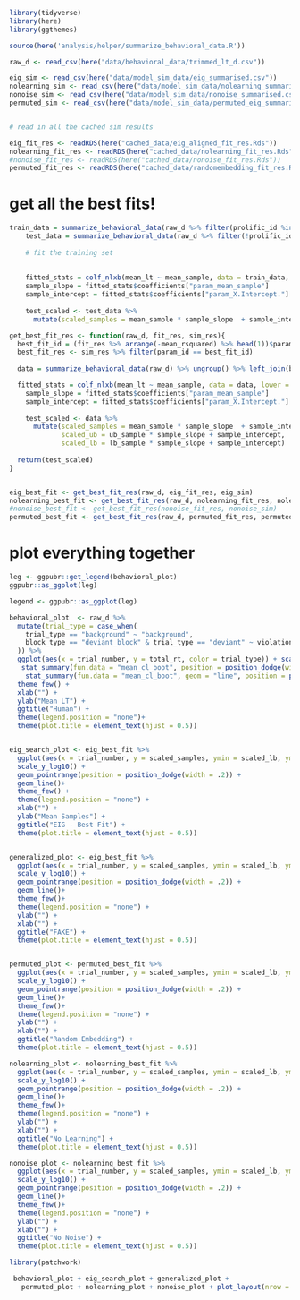 
```r
library(tidyverse)
library(here)
library(ggthemes)

source(here('analysis/helper/summarize_behavioral_data.R'))

raw_d <- read_csv(here("data/behavioral_data/trimmed_lt_d.csv"))

eig_sim <- read_csv(here("data/model_sim_data/eig_summarised.csv"))
nolearning_sim <- read_csv(here("data/model_sim_data/nolearning_summarised.csv"))
nonoise_sim <- read_csv(here("data/model_sim_data/nonoise_summarised.csv"))
permuted_sim <- read_csv(here("data/model_sim_data/permuted_eig_summarised.csv"))


# read in all the cached sim results 

eig_fit_res <- readRDS(here("cached_data/eig_aligned_fit_res.Rds"))
nolearning_fit_res <- readRDS(here("cached_data/nolearning_fit_res.Rds"))
#nonoise_fit_res <- readRDS(here("cached_data/nonoise_fit_res.Rds"))
permuted_fit_res <- readRDS(here("cached_data/randomembedding_fit_res.Rds"))

```

# get all the best fits!

```r
train_data = summarize_behavioral_data(raw_d %>% filter(prolific_id %in% train_subject)) %>% ungroup() %>% left_join(sd %>% filter(param_id == p_id) %>% ungroup(), by = c("trial_number", "trial_type"))
    test_data = summarize_behavioral_data(raw_d %>% filter(!prolific_id %in% train_subject)) %>% ungroup() %>% left_join(sd %>% filter(param_id == p_id) %>% ungroup(), by = c("trial_number", "trial_type"))
    
    # fit the training set
    
    
    fitted_stats = colf_nlxb(mean_lt ~ mean_sample, data = train_data, lower = c(-Inf, 0.0000001))
    sample_slope = fitted_stats$coefficients["param_mean_sample"]
    sample_intercept = fitted_stats$coefficients["param_X.Intercept."]
    
    test_scaled <- test_data %>% 
      mutate(scaled_samples = mean_sample * sample_slope  + sample_intercept)
```


```r
get_best_fit_res <- function(raw_d, fit_res, sim_res){
  best_fit_id = (fit_res %>% arrange(-mean_rsquared) %>% head(1))$param_id
  best_fit_res <- sim_res %>% filter(param_id == best_fit_id) 
  
  data = summarize_behavioral_data(raw_d) %>% ungroup() %>% left_join(best_fit_res %>% ungroup(), by = c("trial_number", "trial_type"))

  fitted_stats = colf_nlxb(mean_lt ~ mean_sample, data = data, lower = c(-Inf, 0.0000001))
    sample_slope = fitted_stats$coefficients["param_mean_sample"]
    sample_intercept = fitted_stats$coefficients["param_X.Intercept."]
    
    test_scaled <- data %>% 
      mutate(scaled_samples = mean_sample * sample_slope  + sample_intercept, 
             scaled_ub = ub_sample * sample_slope + sample_intercept, 
             scaled_lb = lb_sample * sample_slope + sample_intercept)
  
  return(test_scaled)
}


eig_best_fit <- get_best_fit_res(raw_d, eig_fit_res, eig_sim)
nolearning_best_fit <- get_best_fit_res(raw_d, nolearning_fit_res, nolearning_sim)
#nonoise_best_fit <- get_best_fit_res(nonoise_fit_res, nonoise_sim)
permuted_best_fit <- get_best_fit_res(raw_d, permuted_fit_res, permuted_sim)


```


# plot everything together 

```r
leg <- ggpubr::get_legend(behavioral_plot)
ggpubr::as_ggplot(leg)
```


```r

legend <- ggpubr::as_ggplot(leg)

behavioral_plot  <- raw_d %>% 
  mutate(trial_type = case_when(
    trial_type == "background" ~ "background", 
    block_type == "deviant_block" & trial_type == "deviant" ~ violation_type
  )) %>% 
  ggplot(aes(x = trial_number, y = total_rt, color = trial_type)) + scale_y_log10() +
   stat_summary(fun.data = "mean_cl_boot", position = position_dodge(width = .2)) + 
    stat_summary(fun.data = "mean_cl_boot", geom = "line", position = position_dodge(width = .2)) + 
  theme_few() + 
  xlab("") + 
  ylab("Mean LT") + 
  ggtitle("Human") + 
  theme(legend.position = "none")+ 
  theme(plot.title = element_text(hjust = 0.5))


eig_search_plot <- eig_best_fit %>% 
  ggplot(aes(x = trial_number, y = scaled_samples, ymin = scaled_lb, ymax = scaled_ub, color  = trial_type)) + 
  scale_y_log10() + 
  geom_pointrange(position = position_dodge(width = .2)) + 
  geom_line()+
  theme_few() + 
  theme(legend.position = "none") + 
  xlab("") + 
  ylab("Mean Samples") + 
  ggtitle("EIG - Best Fit") + 
  theme(plot.title = element_text(hjust = 0.5))


generalized_plot <- eig_best_fit %>% 
  ggplot(aes(x = trial_number, y = scaled_samples, ymin = scaled_lb, ymax = scaled_ub, color  = trial_type)) + 
  scale_y_log10() + 
  geom_pointrange(position = position_dodge(width = .2)) + 
  geom_line()+
  theme_few()+ 
  theme(legend.position = "none") + 
  ylab("") + 
  xlab("") + 
  ggtitle("FAKE") + 
  theme(plot.title = element_text(hjust = 0.5))


permuted_plot <- permuted_best_fit %>% 
  ggplot(aes(x = trial_number, y = scaled_samples, ymin = scaled_lb, ymax = scaled_ub, color  = trial_type)) + 
  scale_y_log10() + 
  geom_pointrange(position = position_dodge(width = .2)) + 
  geom_line()+
  theme_few()+ 
  theme(legend.position = "none") + 
  ylab("") + 
  xlab("") + 
  ggtitle("Random Embedding") + 
  theme(plot.title = element_text(hjust = 0.5))

nolearning_plot <- nolearning_best_fit %>% 
  ggplot(aes(x = trial_number, y = scaled_samples, ymin = scaled_lb, ymax = scaled_ub, color  = trial_type)) + 
  scale_y_log10() + 
  geom_pointrange(position = position_dodge(width = .2)) + 
  geom_line()+
  theme_few()+ 
  theme(legend.position = "none") + 
  ylab("") + 
  xlab("") + 
  ggtitle("No Learning") + 
  theme(plot.title = element_text(hjust = 0.5))

nonoise_plot <- nolearning_best_fit %>% 
  ggplot(aes(x = trial_number, y = scaled_samples, ymin = scaled_lb, ymax = scaled_ub, color  = trial_type)) + 
  scale_y_log10() + 
  geom_pointrange(position = position_dodge(width = .2)) + 
  geom_line()+
  theme_few()+ 
  theme(legend.position = "none") + 
  ylab("") + 
  xlab("") + 
  ggtitle("No Noise") + 
  theme(plot.title = element_text(hjust = 0.5))


```


```r
library(patchwork)

 behavioral_plot + eig_search_plot + generalized_plot + 
   permuted_plot + nolearning_plot + nonoise_plot + plot_layout(nrow = 2, widths = c(1, 1, 1))
```

